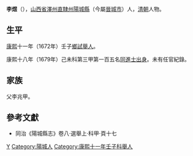 {{Otheruses|other=名为李煜的其他人物|李煜}}

'''李煜'''（{{bd|？年||？年|catIdx=L李}}），[[山西省|山西省]][[澤州直隸州|澤州直隸州]][[陽城縣|陽城縣]]（今屬[[晉城市|晉城市]]）人，[[清朝|清朝]]人物。

== 生平 ==
[[康熙|康熙]]十一年（1672年）壬子[[鄉試|鄉試]][[舉人|舉人]]。

康熙十八年（1679年）己未科第三甲第一百五名[[同進士出身|同進士出身]]。未有任官紀錄。

== 家族 ==
父李兆甲。

==參考文獻==
*同治《陽城縣志》卷八·選舉上·科甲·頁十七

{{康熙十八年己未科殿試金榜}}

{{Authority control}}

{{DEFAULTSORT:Li李}}
[[Category:李姓|Y]]
[[Category:陽城人|Category:陽城人]]
[[Category:康熙十一年壬子科舉人|Category:康熙十一年壬子科舉人]]


{{清朝人物小作品}}